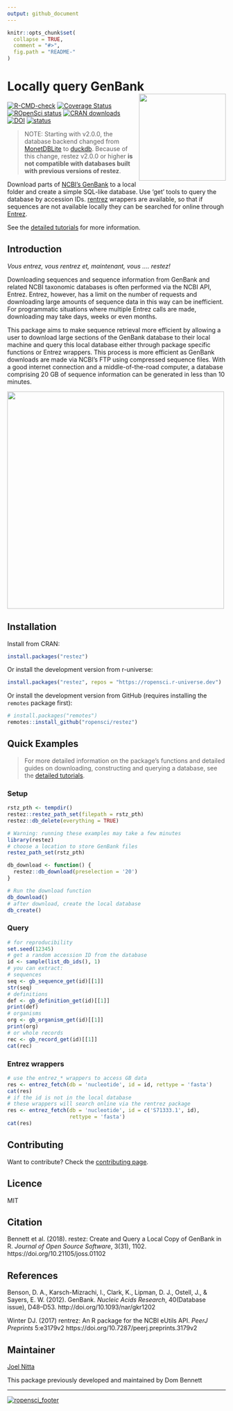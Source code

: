 ```yaml
---
output: github_document
---
```


<!-- README.md is generated from README.Rmd. Please edit that file -->
<!-- devtools::rmarkdown::render("README.Rmd") -->
<!-- Rscript -e "library(knitr); knit('README.Rmd')" -->

```r
knitr::opts_chunk$set(
  collapse = TRUE,
  comment = "#>",
  fig.path = "README-"
)
```

# Locally query GenBank <img src="https://raw.githubusercontent.com/ropensci/restez/master/logo.png" height="200" align="right"/>

[![R-CMD-check](https://github.com/ropensci/restez/workflows/R-CMD-check/badge.svg)](https://github.com/ropensci/restez/actions)
[![Coverage Status](https://coveralls.io/repos/github/ropensci/restez/badge.svg?branch=master)](https://coveralls.io/github/ropensci/restez?branch=master)
[![ROpenSci status](https://badges.ropensci.org/232_status.svg)](https://github.com/ropensci/software-review/issues/232)
[![CRAN downloads](http://cranlogs.r-pkg.org/badges/grand-total/restez)](https://CRAN.R-project.org/package=restez)
[![DOI](https://zenodo.org/badge/129107980.svg)](https://zenodo.org/badge/latestdoi/129107980)
[![status](https://joss.theoj.org/papers/10.21105/joss.01102/status.svg)](https://joss.theoj.org/papers/10.21105/joss.01102)

> NOTE: Starting with v2.0.0, the database backend changed from [MonetDBLite](https://github.com/MonetDB/MonetDBLite-R) to [duckdb](https://github.com/duckdb/duckdb). Because of this change, restez v2.0.0 or higher **is not compatible with databases built with previous versions of restez**.

Download parts of [NCBI's GenBank](https://www.ncbi.nlm.nih.gov/nuccore) to a local folder and create a simple SQL-like database. Use 'get' tools to query the database by accession IDs. [rentrez](https://github.com/ropensci/rentrez) wrappers are available, so that if sequences are not available locally they can be searched for online through [Entrez](https://www.ncbi.nlm.nih.gov/books/NBK25500/).

See the [detailed tutorials](https://docs.ropensci.org/restez/articles/restez.html) for more information.

## Introduction

*Vous entrez, vous rentrez et, maintenant, vous .... restez!*

Downloading sequences and sequence information from GenBank and related NCBI taxonomic databases is often performed via the NCBI API, Entrez. Entrez, however, has a limit on the number of requests and downloading large amounts of sequence data in this way can be inefficient. For programmatic situations where multiple Entrez calls are made, downloading may take days, weeks or even months.

This package aims to make sequence retrieval more efficient by allowing a user to download large sections of the GenBank database to their local machine and query this local database either through package specific functions or Entrez wrappers. This process is more efficient as GenBank downloads are made via NCBI's FTP using compressed sequence files. With a good internet connection and a middle-of-the-road computer, a database comprising 20 GB of sequence information can be generated in less than 10 minutes.

<img src="https://raw.githubusercontent.com/ropensci/restez/master/paper/outline.png" height="500" align="center"/>

## Installation

Install from CRAN:

```r
install.packages("restez")
```

Or install the development version from r-universe:

```r
install.packages("restez", repos = "https://ropensci.r-universe.dev")
```

Or install the development version from GitHub (requires installing the `remotes` package first):

```r
# install.packages("remotes")
remotes::install_github("ropensci/restez")
```

## Quick Examples

> For more detailed information on the package's functions and detailed guides on downloading, constructing and querying a database, see the [detailed  tutorials](https://docs.ropensci.org/restez/articles/restez.html).

### Setup

```r
rstz_pth <- tempdir()
restez::restez_path_set(filepath = rstz_pth)
restez::db_delete(everything = TRUE)
```
```r
# Warning: running these examples may take a few minutes
library(restez)
# choose a location to store GenBank files
restez_path_set(rstz_pth)
```
``` r
db_download <- function() {
  restez::db_download(preselection = '20')
}
```
```r
# Run the download function
db_download()
# after download, create the local database
db_create()
```

### Query

```r
# for reproducibility
set.seed(12345)
# get a random accession ID from the database
id <- sample(list_db_ids(), 1)
# you can extract:
# sequences
seq <- gb_sequence_get(id)[[1]]
str(seq)
# definitions
def <- gb_definition_get(id)[[1]]
print(def)
# organisms
org <- gb_organism_get(id)[[1]]
print(org)
# or whole records
rec <- gb_record_get(id)[[1]]
cat(rec)
```

### Entrez wrappers

```r
# use the entrez_* wrappers to access GB data
res <- entrez_fetch(db = 'nucleotide', id = id, rettype = 'fasta')
cat(res)
# if the id is not in the local database
# these wrappers will search online via the rentrez package
res <- entrez_fetch(db = 'nucleotide', id = c('S71333.1', id),
                    rettype = 'fasta')
cat(res)
```

## Contributing

Want to contribute? Check the [contributing page](https://docs.ropensci.org/restez/CONTRIBUTING.html).

## Licence

MIT

## Citation

Bennett et al. (2018). restez: Create and Query a Local Copy of GenBank in R.
*Journal of Open Source Software*, 3(31), 1102. https://doi.org/10.21105/joss.01102

## References

Benson, D. A., Karsch-Mizrachi, I., Clark, K., Lipman, D. J., Ostell, J., &
Sayers, E. W. (2012). GenBank. *Nucleic Acids Research*, 40(Database issue),
D48–D53. http://doi.org/10.1093/nar/gkr1202

Winter DJ. (2017) rentrez: An R package for the NCBI eUtils API.
*PeerJ Preprints* 5:e3179v2 https://doi.org/10.7287/peerj.preprints.3179v2

## Maintainer

[Joel Nitta](https://github.com/joelnitta)

This package previously developed and maintained by Dom Bennett

-----

[![ropensci_footer](https://ropensci.org/public_images/ropensci_footer.png)](https://ropensci.org)
